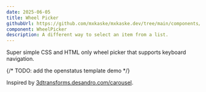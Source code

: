 ```yaml
---
date: 2025-06-05
title: Wheel Picker
githubUrl: https://github.com/mxkaske/mxkaske.dev/tree/main/components/craft/wheel-picker/wheel-picker.tsx
component: WheelPicker
description: A different way to select an item from a list.
---
```


<CraftWrapper>
  <WheelPicker />
</CraftWrapper>

Super simple CSS and HTML only wheel picker that supports keyboard navigation.

{/* TODO: add the openstatus template demo */}

Inspired by [3dtransforms.desandro.com/carousel](https://3dtransforms.desandro.com/carousel).
